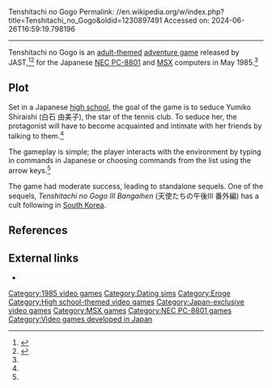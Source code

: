 Tenshitachi no Gogo
Permalink: //en.wikipedia.org/w/index.php?title=Tenshitachi_no_Gogo&oldid=1230897491
Accessed on: 2024-06-26T16:59:19.798196



------
Tenshitachi no Gogo
{{Short description|1985 video game}}
{{More citations needed|date=December 2009}}
{{Infobox video game
| collapsible = 
| state = 
| italic title  = 
| title = Tenshitachi no Gogo
| image = 
| caption = 
| developer = JAST
| publisher = JAST
| series = ''Tenshitachi no Gogo''
| engine = 
| platforms = [[NEC PC-8801]], [[MSX]]
| released = {{Video game release|JP|May 1985}}
| genre = [[Dating sim]], [[eroge]]
| modes = 
| director = 
| producer = 
| designer = 
| programmer = 
| artist = 
| writer = 
| composer = 
| arcade system = 
}}
{{nihongo|'''''Tenshitachi no Gogo'''''|天使たちの午後||"Angels' Afternoon"}} is an [[eroge|adult-themed]] [[adventure game]] released by JAST,<ref name=MobyGames>{{MobyGames|id=/tenshitachi-no-gogo|name=Tenshitachi no Gogo}}</ref><ref>{{cite web|last=Moss|first=Richard|title=From SimCity to Real Girlfriend: 20 years of sim games|url=https://arstechnica.com/gaming/reviews/2011/06/history-of-sim-games-part-1.ars/6|publisher=[[Ars Technica]]|accessdate=19 September 2011|date=June 2011}}</ref> for the Japanese [[NEC PC-8801]] and [[MSX]] computers in May 1985.<ref name="MobyGames" />

== Plot ==
Set in a Japanese [[high school]], the goal of the game is to seduce Yumiko Shiraishi (白石 由美子), the star of the tennis club. To seduce her, the protagonist will have to become acquainted and intimate with her friends by talking to them.<ref name="MobyGames" />

The gameplay is simple; the player interacts with the environment by typing in commands in Japanese or choosing commands from the list using the arrow keys.<ref name="MobyGames" />

The game had moderate success, leading to standalone sequels. One of the sequels, ''Tenshitachi no Gogo III Bangaihen'' (天使たちの午後III 番外編) has a cult following in [[South Korea]].
 
==References==
{{Reflist}}

==External links==
* {{vndb|8769}}

{{DEFAULTSORT:Tenshitachi No Gogo}}
[[Category:1985 video games]]
[[Category:Dating sims]]
[[Category:Eroge]]
[[Category:High school-themed video games]]
[[Category:Japan-exclusive video games]]
[[Category:MSX games]]
[[Category:NEC PC-8801 games]]
[[Category:Video games developed in Japan]]


{{Adventure-videogame-stub}}